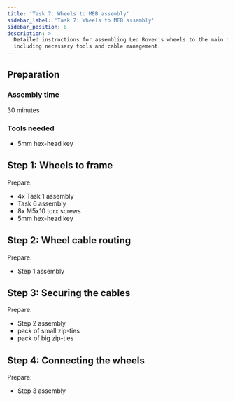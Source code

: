 ```yaml
---
title: 'Task 7: Wheels to MEB assembly'
sidebar_label: 'Task 7: Wheels to MEB assembly'
sidebar_position: 8
description: >
  Detailed instructions for assembling Leo Rover's wheels to the main frame,
  including necessary tools and cable management.
---
```



## Preparation

### Assembly time

30 minutes

### Tools needed

- 5mm hex-head key

<ImageZoom
  loading="eager"
  src="/img/docs_images/leo-rover/manuals/wheels-to-meb/wheels-to-meb-1.webp"
  width="1280"
  height="1019"
/>

<Tabs groupId="leo-rover-version">
  <TabItem value="leo-1.8" label="Leo Rover v1.8">
    <ImageZoom
      src="/img/docs_images/leo-rover/manuals/wheels-to-meb/wheels-to-meb-2.webp"
      width="1280"
      height="1066"
    />
    <ImageZoom
      src="/img/docs_images/leo-rover/manuals/wheels-to-meb/wheels-to-meb-3.webp"
      width="1280"
      height="1064"
    />
  </TabItem>
  <TabItem value="leo-pre1.8" label="Leo Rover < v1.8">
    <ImageZoom
      src="/img/docs_images/leo-rover/manuals/wheels-to-meb/1.7/wheels-to-meb-2.webp"
      width="1200"
      height="802"
    />
    <ImageZoom
      src="/img/docs_images/leo-rover/manuals/wheels-to-meb/1.7/wheels-to-meb-3.webp"
      width="1200"
      height="802"
    />
  </TabItem>
</Tabs>

## Step 1: Wheels to frame

Prepare:

- 4x Task 1 assembly
- Task 6 assembly
- 8x M5x10 torx screws
- 5mm hex-head key

<Tabs groupId="leo-rover-version">
  <TabItem value="leo-1.8" label="Leo Rover v1.8">
    <ImageZoom
      src="/img/docs_images/leo-rover/manuals/wheels-to-meb/wheels-to-meb-4.webp"
      width="1280"
      height="869"
    />
    <ImageZoom
      src="/img/docs_images/leo-rover/manuals/wheels-to-meb/wheels-to-meb-5.webp"
      width="1280"
      height="1252"
      caption="Grab two M5x10 allen head screws."
    />
    <ImageZoom
      src="/img/docs_images/leo-rover/manuals/wheels-to-meb/wheels-to-meb-6.webp"
      width="1270"
      height="1280"
      caption="Screw them half the way into the holes on the back of the wheel assembly."
    />
    <ImageZoom
      src="/img/docs_images/leo-rover/manuals/wheels-to-meb/wheels-to-meb-7.webp"
      width="1280"
      height="1196"
      caption="Place the wheel at the end of the wheel mounts as shown in the picture above.
        Then, tighten the screws."
    />
  </TabItem>
  <TabItem value="leo-pre1.8" label="Leo Rover < v1.8">
    <ImageZoom
      src="/img/docs_images/leo-rover/manuals/wheels-to-meb/1.7/wheels-to-meb-4.webp"
      width="1200"
      height="802"
    />
    <ImageZoom
      src="/img/docs_images/leo-rover/manuals/wheels-to-meb/1.7/wheels-to-meb-5.webp"
      width="1200"
      height="802"
    />
    <ImageZoom
      src="/img/docs_images/leo-rover/manuals/wheels-to-meb/1.7/wheels-to-meb-6.webp"
      width="1200"
      height="802"
    />
    <ImageZoom
      src="/img/docs_images/leo-rover/manuals/wheels-to-meb/1.7/wheels-to-meb-7.webp"
      width="1200"
      height="802"
    />
  </TabItem>
</Tabs>

<ImageZoom
  src="/img/docs_images/leo-rover/manuals/wheels-to-meb/wheels-to-meb-8.webp"
  width="1280"
  height="855"
/>

## Step 2: Wheel cable routing

Prepare:

- Step 1 assembly

<Tabs groupId="leo-rover-version">
  <TabItem value="leo-1.8" label="Leo Rover v1.8">
    <ImageZoom
      src="/img/docs_images/leo-rover/manuals/wheels-to-meb/wheels-to-meb-9.webp"
      width="1280"
      height="1269"
    />
    <ImageZoom
      src="/img/docs_images/leo-rover/manuals/wheels-to-meb/wheels-to-meb-10.webp"
      width="1164"
      height="1280"
      caption="Grab the cable coming from the back wheel."
    />
    <ImageZoom
      src="/img/docs_images/leo-rover/manuals/wheels-to-meb/wheels-to-meb-11.webp"
      width="1280"
      height="1232"
      caption="Press the rubber lead into the designated slot."
    />
    <ImageZoom
      src="/img/docs_images/leo-rover/manuals/wheels-to-meb/wheels-to-meb-12.webp"
      width="1280"
      height="1104"
    />
    <ImageZoom
      src="/img/docs_images/leo-rover/manuals/wheels-to-meb/wheels-to-meb-13.webp"
      width="1118"
      height="1280"
      caption="Get the blue connector through the hole in MEB box
        (the one closer to the wheel)."
    />
    <ImageZoom
      src="/img/docs_images/leo-rover/manuals/wheels-to-meb/wheels-to-meb-14.webp"
      width="1263"
      height="1280"
      caption="Grab the white rubber seal and press it through the hole.
        It should lie flat at the side of the box when you are done with it."
    />
    <ImageZoom
      src="/img/docs_images/leo-rover/manuals/wheels-to-meb/wheels-to-meb-15.webp"
      width="1280"
      height="960"
    />
    <ImageZoom
      src="/img/docs_images/leo-rover/manuals/wheels-to-meb/wheels-to-meb-16.webp"
      width="1015"
      height="1280"
      caption="You can pull most of the cable inside the electronics box.
        Leave just enough slack for the cable to be able to hide in the v-slot groove.
        This will help with securing the cable later."
    />
    <ImageZoom
      src="/img/docs_images/leo-rover/manuals/wheels-to-meb/wheels-to-meb-17.webp"
      width="1280"
      height="855"
      caption="Do the same thing with the front wheel, this time pulling the cable through
        the second hole. Again, leave enough slack for the cable to hide in the groove."
    />
  </TabItem>
  <TabItem value="leo-pre1.8" label="Leo Rover < v1.8">
    <ImageZoom
      src="/img/docs_images/leo-rover/manuals/wheels-to-meb/1.7/wheels-to-meb-9.webp"
      width="1200"
      height="802"
    />
    <ImageZoom
      src="/img/docs_images/leo-rover/manuals/wheels-to-meb/1.7/wheels-to-meb-10.webp"
      width="1200"
      height="802"
    />
    <ImageZoom
      src="/img/docs_images/leo-rover/manuals/wheels-to-meb/1.7/wheels-to-meb-11.webp"
      width="1200"
      height="802"
    />
    <ImageZoom
      src="/img/docs_images/leo-rover/manuals/wheels-to-meb/1.7/wheels-to-meb-12.webp"
      width="1200"
      height="802"
    />
    <ImageZoom
      src="/img/docs_images/leo-rover/manuals/wheels-to-meb/1.7/wheels-to-meb-13.webp"
      width="1200"
      height="802"
    />
    <ImageZoom
      src="/img/docs_images/leo-rover/manuals/wheels-to-meb/1.7/wheels-to-meb-14.webp"
      width="1200"
      height="802"
    />
    <ImageZoom
      src="/img/docs_images/leo-rover/manuals/wheels-to-meb/1.7/wheels-to-meb-14-1.webp"
      width="1200"
      height="802"
    />
    <ImageZoom
      src="/img/docs_images/leo-rover/manuals/wheels-to-meb/1.7/wheels-to-meb-15.webp"
      width="1200"
      height="802"
    />
    <ImageZoom
      src="/img/docs_images/leo-rover/manuals/wheels-to-meb/1.7/wheels-to-meb-15-1.webp"
      width="1200"
      height="802"
    />
    <ImageZoom
      src="/img/docs_images/leo-rover/manuals/wheels-to-meb/1.7/wheels-to-meb-15-2.webp"
      width="1200"
      height="802"
    />
    <ImageZoom
      src="/img/docs_images/leo-rover/manuals/wheels-to-meb/1.7/wheels-to-meb-16.webp"
      width="1200"
      height="802"
    />
    <ImageZoom
      src="/img/docs_images/leo-rover/manuals/wheels-to-meb/1.7/wheels-to-meb-16-1.webp"
      width="1200"
      height="802"
    />
    <ImageZoom
      src="/img/docs_images/leo-rover/manuals/wheels-to-meb/1.7/wheels-to-meb-16-2.webp"
      width="1200"
      height="802"
    />
    <ImageZoom
      src="/img/docs_images/leo-rover/manuals/wheels-to-meb/1.7/wheels-to-meb-16-3.webp"
      width="1200"
      height="802"
    />
    <ImageZoom
      src="/img/docs_images/leo-rover/manuals/wheels-to-meb/1.7/wheels-to-meb-16-4.webp"
      width="1200"
      height="802"
    />
    <ImageZoom
      src="/img/docs_images/leo-rover/manuals/wheels-to-meb/1.7/wheels-to-meb-17.webp"
      width="1200"
      height="802"
    />
  </TabItem>
</Tabs>

## Step 3: Securing the cables

Prepare:

- Step 2 assembly
- pack of small zip-ties
- pack of big zip-ties

<Tabs groupId="leo-rover-version">
  <TabItem value="leo-1.8" label="Leo Rover v1.8">
    <ImageZoom
      src="/img/docs_images/leo-rover/manuals/wheels-to-meb/wheels-to-meb-18.webp"
      width="1068"
      height="1280"
    />
    <ImageZoom
      src="/img/docs_images/leo-rover/manuals/wheels-to-meb/wheels-to-meb-19.webp"
      width="992"
      height="1280"
      caption="There are holes designated to be used for holding the cable securely in
        every wheel mount. For each of the 4 wheels grab the cable with 2 zip-ties."
    />
    <ImageZoom
      src="/img/docs_images/leo-rover/manuals/wheels-to-meb/wheels-to-meb-20.webp"
      width="839"
      height="1280"
      caption="Grab the plastic cable clips and separate them
        (remove the small circular parts from the ends of the stick as well)."
    />
    <ImageZoom
      src="/img/docs_images/leo-rover/manuals/wheels-to-meb/wheels-to-meb-21.webp"
      width="1035"
      height="1280"
    />
    <ImageZoom
      src="/img/docs_images/leo-rover/manuals/wheels-to-meb/wheels-to-meb-22.webp"
      width="960"
      height="1280"
      caption="Secure the cables in the v-slot grooves by pressing a clip into them.
        Some force might be needed as the clips were designed to hold the cables as firmly
        as possible."
    />
    <ImageZoom
      src="/img/docs_images/leo-rover/manuals/wheels-to-meb/wheels-to-meb-23.webp"
      width="960"
      height="1280"
    />
    <ImageZoom
      src="/img/docs_images/leo-rover/manuals/wheels-to-meb/wheels-to-meb-24.webp"
      width="1280"
      height="808"
      caption="Remember to secure the the back wheel cable as well."
    />
  </TabItem>
  <TabItem value="leo-pre1.8" label="Leo Rover < v1.8">
    <ImageZoom
      src="/img/docs_images/leo-rover/manuals/wheels-to-meb/1.7/wheels-to-meb-18-24-1.webp"
      width="1200"
      height="802"
    />
    <ImageZoom
      src="/img/docs_images/leo-rover/manuals/wheels-to-meb/1.7/wheels-to-meb-18-24-2.webp"
      width="1200"
      height="802"
    />
    <ImageZoom
      src="/img/docs_images/leo-rover/manuals/wheels-to-meb/1.7/wheels-to-meb-18-24-3.webp"
      width="1200"
      height="802"
    />
    <ImageZoom
      src="/img/docs_images/leo-rover/manuals/wheels-to-meb/1.7/wheels-to-meb-18-24-4.webp"
      width="1200"
      height="802"
    />
    <ImageZoom
      src="/img/docs_images/leo-rover/manuals/wheels-to-meb/1.7/wheels-to-meb-18-24-5.webp"
      width="1200"
      height="802"
    />
    <ImageZoom
      src="/img/docs_images/leo-rover/manuals/wheels-to-meb/1.7/wheels-to-meb-18-24-6.webp"
      width="1200"
      height="802"
    />
    <ImageZoom
      src="/img/docs_images/leo-rover/manuals/wheels-to-meb/1.7/wheels-to-meb-18-24-7.webp"
      width="1200"
      height="802"
    />
    <ImageZoom
      src="/img/docs_images/leo-rover/manuals/wheels-to-meb/1.7/wheels-to-meb-18-24-8.webp"
      width="1200"
      height="802"
    />
  </TabItem>
</Tabs>

## Step 4: Connecting the wheels

Prepare:

- Step 3 assembly

<Tabs groupId="leo-rover-version">
  <TabItem value="leo-1.8" label="Leo Rover v1.8">
    <ImageZoom
      src="/img/docs_images/leo-rover/manuals/wheels-to-meb/wheels-to-meb-25.webp"
      width="1280"
      height="960"
    />
    <ImageZoom
      src="/img/docs_images/leo-rover/manuals/wheels-to-meb/wheels-to-meb-25.webp"
      width="1280"
      height="960"
    />
    <ImageZoom
      src="/img/docs_images/leo-rover/manuals/wheels-to-meb/wheels-to-meb-26.webp"
      width="1280"
      height="960"
      caption="Grab the cable with shorter length protruding into the MEB
        (the one for the front wheel) and press its connector into the blue socket
        on the LeoCore (the one closer to the front of the rover)."
    />
    <ImageZoom
      src="/img/docs_images/leo-rover/manuals/wheels-to-meb/wheels-to-meb-27.webp"
      width="1280"
      height="960"
      caption="You can do an analogous operation for the longer cable."
    />
    <ImageZoom
      src="/img/docs_images/leo-rover/manuals/wheels-to-meb/wheels-to-meb-28.webp"
      width="1280"
      height="960"
      caption="If you want to keep the MEB looking a little bit cleaner,
        you can pull the cable under the 3D printed electronics cover first."
    />
    <ImageZoom
      src="/img/docs_images/leo-rover/manuals/wheels-to-meb/wheels-to-meb-29.webp"
      width="1280"
      height="960"
    />
    <ImageZoom
      src="/img/docs_images/leo-rover/manuals/wheels-to-meb/wheels-to-meb-30.webp"
      width="1280"
      height="1140"
      caption="Repeat the same operations for the other side of the rover and you are done.
        There should be some leftover zip-ties from previous tasks which you can use to
        further improve the cable management."
    />
  </TabItem>
  <TabItem value="leo-pre1.8" label="Leo Rover < v1.8">
    <ImageZoom
      src="/img/docs_images/leo-rover/manuals/wheels-to-meb/1.7/wheels-to-meb-25-30-1.webp"
      width="1200"
      height="802"
    />
    <ImageZoom
      src="/img/docs_images/leo-rover/manuals/wheels-to-meb/1.7/wheels-to-meb-25-30-2.webp"
      width="1200"
      height="802"
    />
    <ImageZoom
      src="/img/docs_images/leo-rover/manuals/wheels-to-meb/1.7/wheels-to-meb-25-30-3.webp"
      width="1200"
      height="802"
    />
    <ImageZoom
      src="/img/docs_images/leo-rover/manuals/wheels-to-meb/1.7/wheels-to-meb-25-30-4.webp"
      width="1200"
      height="802"
    />
    <ImageZoom
      src="/img/docs_images/leo-rover/manuals/wheels-to-meb/1.7/wheels-to-meb-25-30-5.webp"
      width="1200"
      height="802"
    />
    <ImageZoom
      src="/img/docs_images/leo-rover/manuals/wheels-to-meb/1.7/wheels-to-meb-25-30-6.webp"
      width="1200"
      height="802"
    />
    <ImageZoom
      src="/img/docs_images/leo-rover/manuals/wheels-to-meb/1.7/wheels-to-meb-25-30-7.webp"
      width="1200"
      height="802"
    />
    <ImageZoom
      src="/img/docs_images/leo-rover/manuals/wheels-to-meb/1.7/wheels-to-meb-25-30-8.webp"
      width="1200"
      height="802"
    />
    <ImageZoom
      src="/img/docs_images/leo-rover/manuals/wheels-to-meb/1.7/wheels-to-meb-25-30-9.webp"
      width="1200"
      height="802"
    />
    <ImageZoom
      src="/img/docs_images/leo-rover/manuals/wheels-to-meb/1.7/wheels-to-meb-25-30-10.webp"
      width="1200"
      height="802"
    />
    <ImageZoom
      src="/img/docs_images/leo-rover/manuals/wheels-to-meb/1.7/wheels-to-meb-25-30-11.webp"
      width="1200"
      height="802"
    />
    <ImageZoom
      src="/img/docs_images/leo-rover/manuals/wheels-to-meb/1.7/wheels-to-meb-25-30-12.webp"
      width="1200"
      height="802"
    />
    <ImageZoom
      src="/img/docs_images/leo-rover/manuals/wheels-to-meb/1.7/wheels-to-meb-25-30-13.webp"
      width="1200"
      height="802"
    />
    <ImageZoom
      src="/img/docs_images/leo-rover/manuals/wheels-to-meb/1.7/wheels-to-meb-25-30-14.webp"
      width="1200"
      height="802"
    />
  </TabItem>
</Tabs>
